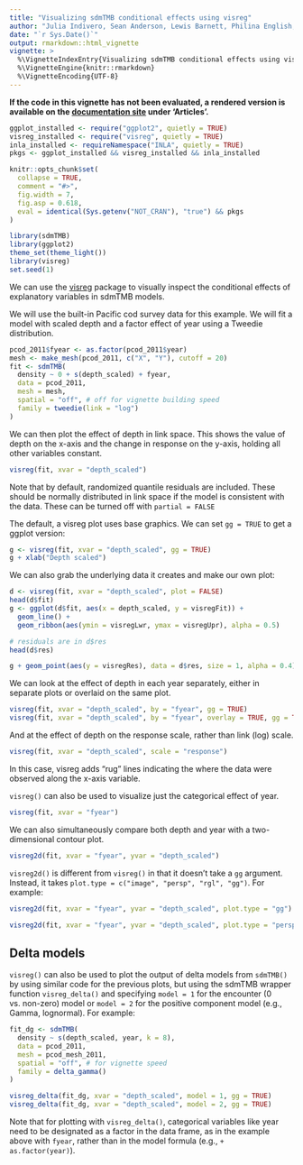 ```yaml
---
title: "Visualizing sdmTMB conditional effects using visreg"
author: "Julia Indivero, Sean Anderson, Lewis Barnett, Philina English, Eric Ward"
date: "`r Sys.Date()`"
output: rmarkdown::html_vignette
vignette: >
  %\VignetteIndexEntry{Visualizing sdmTMB conditional effects using visreg}
  %\VignetteEngine{knitr::rmarkdown}
  %\VignetteEncoding{UTF-8}
---
```


**If the code in this vignette has not been evaluated, a rendered version is available on the [documentation site](https://pbs-assess.github.io/sdmTMB/index.html) under 'Articles'.**

```r
ggplot_installed <- require("ggplot2", quietly = TRUE)
visreg_installed <- require("visreg", quietly = TRUE)
inla_installed <- requireNamespace("INLA", quietly = TRUE)
pkgs <- ggplot_installed && visreg_installed && inla_installed

knitr::opts_chunk$set(
  collapse = TRUE,
  comment = "#>",
  fig.width = 7,
  fig.asp = 0.618,
  eval = identical(Sys.getenv("NOT_CRAN"), "true") && pkgs
)
```

```r
library(sdmTMB)
library(ggplot2)
theme_set(theme_light())
library(visreg)
set.seed(1)
```

We can use the [visreg](https://CRAN.R-project.org/package=visreg) package to visually inspect the conditional effects of explanatory variables in sdmTMB models.

We will use the built-in Pacific cod survey data for this example.
We will fit a model with scaled depth and a factor effect of year using a Tweedie distribution.

```r
pcod_2011$fyear <- as.factor(pcod_2011$year)
mesh <- make_mesh(pcod_2011, c("X", "Y"), cutoff = 20)
fit <- sdmTMB(
  density ~ 0 + s(depth_scaled) + fyear,
  data = pcod_2011,
  mesh = mesh,
  spatial = "off", # off for vignette building speed
  family = tweedie(link = "log")
)
```

We can then plot the effect of depth in link space. 
This shows the value of depth on the x-axis and the change in response on the y-axis, holding all other variables constant.

```r
visreg(fit, xvar = "depth_scaled")
```

Note that by default, randomized quantile residuals are included. 
These should be normally distributed in link space if the model is consistent with the data.
These can be turned off with `partial = FALSE`

The default, a visreg plot uses base graphics.
We can set `gg = TRUE` to get a ggplot version:

```r
g <- visreg(fit, xvar = "depth_scaled", gg = TRUE)
g + xlab("Depth scaled")
```

We can also grab the underlying data it creates and make our own plot:

```r
d <- visreg(fit, xvar = "depth_scaled", plot = FALSE)
head(d$fit)
g <- ggplot(d$fit, aes(x = depth_scaled, y = visregFit)) +
  geom_line() +
  geom_ribbon(aes(ymin = visregLwr, ymax = visregUpr), alpha = 0.5)

# residuals are in d$res
head(d$res)

g + geom_point(aes(y = visregRes), data = d$res, size = 1, alpha = 0.4)
```

We can look at the effect of depth in each year separately, either in separate plots or overlaid on the same plot.

```r
visreg(fit, xvar = "depth_scaled", by = "fyear", gg = TRUE)
visreg(fit, xvar = "depth_scaled", by = "fyear", overlay = TRUE, gg = TRUE)
```

And at the effect of depth on the response scale, rather than link (log) scale.

```r
visreg(fit, xvar = "depth_scaled", scale = "response")
```

In this case, visreg adds "rug" lines indicating the where the data were observed along the x-axis variable.

`visreg()` can also be used to visualize just the categorical effect of year.

```r
visreg(fit, xvar = "fyear")
```

We can also simultaneously compare both depth and year with a two-dimensional contour plot.

```r
visreg2d(fit, xvar = "fyear", yvar = "depth_scaled")
```

`visreg2d()` is different from `visreg()` in that it doesn't take a `gg` argument.
Instead, it takes `plot.type = c("image", "persp", "rgl", "gg")`.
For example:

```r
visreg2d(fit, xvar = "fyear", yvar = "depth_scaled", plot.type = "gg")
```

```r
visreg2d(fit, xvar = "fyear", yvar = "depth_scaled", plot.type = "persp")
```

## Delta models

`visreg()` can also be used to plot the output of delta models from `sdmTMB()` by using similar code for the previous plots, but using the sdmTMB wrapper function `visreg_delta()` and specifying `model = 1` for the encounter (0 vs. non-zero) model or `model = 2` for the positive component model (e.g., Gamma, lognormal). 
For example:

```r
fit_dg <- sdmTMB(
  density ~ s(depth_scaled, year, k = 8),
  data = pcod_2011,
  mesh = pcod_mesh_2011,
  spatial = "off", # for vignette speed
  family = delta_gamma()
)

visreg_delta(fit_dg, xvar = "depth_scaled", model = 1, gg = TRUE)
visreg_delta(fit_dg, xvar = "depth_scaled", model = 2, gg = TRUE)
```

Note that for plotting with `visreg_delta()`, categorical variables like year need to be designated as a factor in the data frame, as in the example above with `fyear`, rather than in the model formula (e.g., `+ as.factor(year)`).
